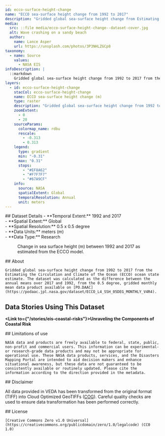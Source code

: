 ```yaml
---
id: ecco-surface-height-change
name: "ECCO sea-surface height change from 1992 to 2017"
description: "Gridded global sea-surface height change from Estimating the Circulation and Climate of the Ocean (ECCO) ocean state estimate."
media:
  src: ::file media/ecco-surface-height-change--dataset-cover.jpg
  alt: Wave crashing on a sandy beach
  author:
    name: Lance Asper
    url: https://unsplash.com/photos/3P3NHLZGCp8
taxonomy:
  - name: Source
    values:
      - NASA EIS
infoDescription: |
  ::markdown
    Gridded global sea-surface height change from 1992 to 2017 from the Estimating the Circulation and Climate of the Ocean (ECCO) ocean state estimate. The dataset was calculated as the difference between the annual means over 2017 and 1992, from the 0.5 degree, gridded monthly mean data product available on [PO.DAAC](https://podaac.jpl.nasa.gov/dataset/ECCO_L4_SSH_05DEG_MONTHLY_V4R4).
layers:
  - id: ecco-surface-height-change
    stacCol: ecco-surface-height-change
    name: ECCO sea-surface height change (m)
    type: raster
    description: "Gridded global sea-surface height change from 1992 to 2017 from the Estimating the Circulation and Climate of the Ocean (ECCO) ocean state estimate."
    zoomExtent:
      - 0
      - 20
    sourceParams:
      colormap_name: rdbu
      rescale:
        - -0.313
        - 0.313
    legend:
      type: gradient
      min: "-0.31"
      max: "0.31"
      stops:
        - "#EF8A62"
        - "#F7F7F7"
        - "#67A9CF"
    info:
      source: NASA
      spatialExtent: Global
      temporalResolution: Annual
      unit: meters
---
```


<Block>
  <Prose>   
    ## Dataset Details
    - **Temporal Extent:** 1992 and 2017<br />
    - **Spatial Extent:** Global<br />
    - **Spatial Resolution:** 0.5 x 0.5 degree<br />
    - **Data Units:** meters (m)<br />   
    - **Data Type:** Research<br />
  </Prose>
  <Figure>
    <Map
      datasetId='ecco-surface-height-change'
      layerId='ecco-surface-height-change'
      dateTime='1992-01-01'
      zoom={4}
      center={[87.67,14.63]}
    />
    <Caption
      attrAuthor='NASA'
      attrUrl='https://nasa.gov/'
    >
    Change in sea surface height (m) between 1992 and 2017 as estimated from the ECCO model.
    </Caption>
  </Figure>
</Block>


<Block>
  <Prose>
    ## About

    Gridded global sea-surface height change from 1992 to 2017 from the Estimating the Circulation and Climate of the Ocean (ECCO) ocean state estimate. The dataset was calculated as the difference between the annual means over 2017 and 1992, from the 0.5 degree, gridded monthly mean data product available on [PO.DAAC](https://podaac.jpl.nasa.gov/dataset/ECCO_L4_SSH_05DEG_MONTHLY_V4R4).
  </Prose>
</Block>


<Block>
  <Prose>
  
  ## Data Stories Using This Dataset
  
  **<Link to={"/stories/eis-coastal-risks"}>Unraveling the Components of Coastal Risk</Link>**
  </Prose>
</Block>


<Block>
  <Prose>
    ## Limitations of use

    NASA data and products are freely available to federal, state, public, non-profit and commercial users. This information can be experimental- or research-grade data products and may not be appropriate for operational use. These NASA data products, services, and the Disasters Mapping Portal are intended to aid decision makers and enhance situational awareness, but these data are not guaranteed to be consistently available or routinely updated. Please cite the information according to the direction provided in the metadata.
  </Prose>
</Block>


<Block>
  <Prose>
  ## Disclaimer

  All data provided in VEDA has been transformed from the original format (TIFF) into Cloud Optimized GeoTIFFs ([COG](https://www.cogeo.org)). Careful quality checks are used to ensure data transformation has been performed correctly.  
  </Prose>
</Block>


<Block>
  <Prose>
    ## License

    [Creative Commons Zero v1.0 Universal](https://creativecommons.org/publicdomain/zero/1.0/legalcode) (CC0 1.0)
  </Prose>
</Block>

